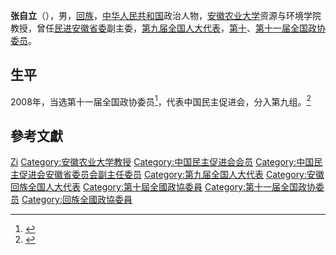 '''张自立'''（{{bd|1950年||}}），男，[[回族|回族]]，[[中华人民共和国|中华人民共和国]]政治人物，[[安徽农业大学|安徽农业大学]]资源与环境学院教授，曾任[[民进安徽省委|民进安徽省委]]副主委，[[第九届全国人民代表大会代表名单|第九届全国人大代表]]，[[第十届全国政协委员|第十]]、[[第十一届全国政协委员|第十一届全国政协委员]]。

== 生平 ==
2008年，当选第十一届全国政协委员<ref>{{cite news|title=第十一届全国政协委员名单|url=http://www.indaa.com.cn/zt/2009qglh/zxzs/200903/t20090303_127573.html|accessdate=2013-04-09|newspaper=新华社北京1月25日电 中国人民政治协商会议第十一届全国委员会委员名单(共2237人，2008年1月25日政协第十届全国委员会常务委员会第二十次会议通过)|date=2008-01-25|deadurl=yes|archiveurl=https://web.archive.org/web/20130928014403/http://www.indaa.com.cn/zt/2009qglh/zxzs/200903/t20090303_127573.html|archivedate=2013-09-28|df=}}</ref>，代表中国民主促进会，分入第九组。<ref>{{cite news|title=全国政协信息-张自立|url=http://www.cppcc.gov.cn/CMS/wylibary/showJcwyxtInfoWylibary.action?tabJcwyxt.guid=11W0003020&wytype=wjwy|accessdate=2013-04-11|newspaper=全国政协委员会|archive-date=2019-08-21|archive-url=https://web.archive.org/web/20190821081422/http://www.cppcc.gov.cn/CMS/wylibary/showJcwyxtInfoWylibary.action?tabJcwyxt.guid=11W0003020&wytype=wjwy|dead-url=no}}</ref>

== 參考文獻 ==
{{reflist}}

{{中华人民共和国政治人物小作品}}

{{Authority control}}
{{DEFAULTSORT:Zhang张}}
[[Category:张姓|Zi]]
[[Category:安徽农业大学教授|Category:安徽农业大学教授]]
[[Category:中国民主促进会会员|Category:中国民主促进会会员]]
[[Category:中国民主促进会安徽省委员会副主任委员|Category:中国民主促进会安徽省委员会副主任委员]]
[[Category:第九届全国人大代表|Category:第九届全国人大代表]]
[[Category:安徽回族全国人大代表|Category:安徽回族全国人大代表]]
[[Category:第十屆全國政協委員|Category:第十屆全國政協委員]]
[[Category:第十一届全国政协委员|Category:第十一届全国政协委员]]
[[Category:回族全國政協委員|Category:回族全國政協委員]]